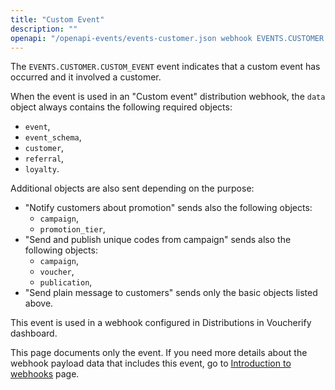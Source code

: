 ```yaml
---
title: "Custom Event"
description: ""
openapi: "/openapi-events/events-customer.json webhook EVENTS.CUSTOMER.CUSTOM_EVENT"
---
```


The `EVENTS.CUSTOMER.CUSTOM_EVENT` event indicates that a custom event has occurred and it involved a customer.

When the event is used in an "Custom event" distribution webhook, the `data` object always contains the following required objects:
- `event`,
- `event_schema`,
- `customer`,
- `referral`,
- `loyalty`.

Additional objects are also sent depending on the purpose:
- "Notify customers about promotion" sends also the following objects:
  - `campaign`,
  - `promotion_tier`,
- "Send and publish unique codes from campaign" sends also  the following objects:
  - `campaign`,
  - `voucher`,
  - `publication`,
- "Send plain message to customers" sends only the basic objects listed above.

This event is used in a webhook configured in Distributions in Voucherify dashboard.

<Note>This page documents only the event. If you need more details about the webhook payload data that includes this event, go to [Introduction to webhooks](/api-reference/introduction-to-webhooks "Introduction to webhooks v2024-01-01") page.</Note>